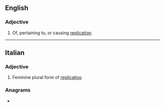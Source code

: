 ==English==

===Adjective===
{{en-adj}}

# Of, pertaining to, or causing [[replication]]

----

==Italian==

===Adjective===
{{head|it|adjective form}}

# Feminine plural form of [[replicativo]]

===Anagrams===
* {{l|it|replicatevi}}